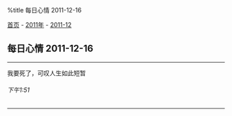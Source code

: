 %title 每日心情 2011-12-16

[[../../../index|首页]] - [[../index|2011年]] - [[index|2011-12]]
==每日心情 2011-12-16==
----
我要死了，可叹人生如此短暂
======下午1:51======
----
